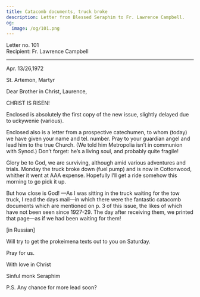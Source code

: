 ```yaml
---
title: Catacomb documents, truck broke
description: Letter from Blessed Seraphim to Fr. Lawrence Campbell.
og:
  image: /og/101.png
---
```


<div style={{textAlign:'right', fontFamily:'monospace'}}>Letter no. 101</div>
<div style={{textAlign:'left', fontFamily:'monospace'}}>Recipient: Fr. Lawrence Campbell</div>

---

Apr. 13/26,1972

St. Artemon, Martyr

Dear Brother in Christ, Laurence,

CHRIST IS RISEN!

Enclosed is absolutely the first copy of the new issue, slightly delayed due to uckywenie (various).

Enclosed also is a letter from a prospective catechumen, to whom (today) we have given your name and tel. number. Pray to your guardian angel and lead him to the true Church. (We told him Metropolia isn’t in communion with Synod.) Don’t forget: he’s a living soul, and probably quite fragile!

Glory be to God, we are surviving, although amid various adventures and trials. Monday the truck broke down (fuel pump) and is now in Cottonwood, whither it went at AAA expense. Hopefully I’ll get a ride somehow this morning to go pick it up.

But how close is God! —As I was sitting in the truck waiting for the tow truck, I read the days mail—in which there were the fantastic catacomb documents which are mentioned on p. 3 of this issue, the likes of which have not been seen since 1927-29. The day after receiving them, we printed that page—as if we had been waiting for them!

[in Russian]

Will try to get the prokeimena texts out to you on Saturday.

Pray for us.

With love in Christ

Sinful monk Seraphim

P.S. Any chance for more lead soon?